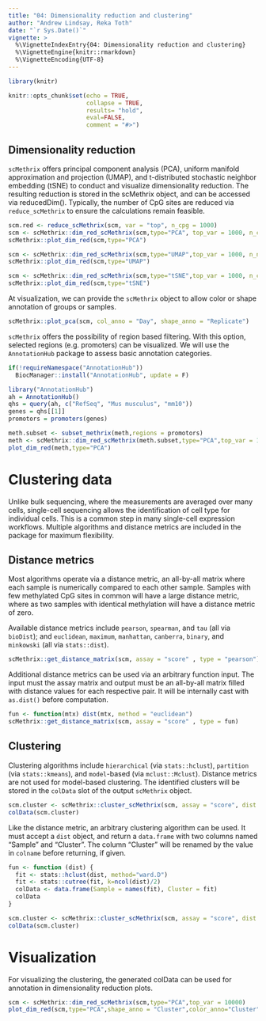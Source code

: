 ```yaml
---
title: "04: Dimensionality reduction and clustering"
author: "Andrew Lindsay, Reka Toth"
date: "`r Sys.Date()`"
vignette: >
  %\VignetteIndexEntry{04: Dimensionality reduction and clustering}
  %\VignetteEngine{knitr::rmarkdown}
  %\VignetteEncoding{UTF-8}
---
```


```r
library(knitr)

knitr::opts_chunk$set(echo = TRUE, 
                      collapse = TRUE,
                      results= "hold",
                      eval=FALSE,
                      comment = "#>")

```

## Dimensionality reduction 

`scMethrix` offers principal component analysis (PCA), uniform manifold approximation and projection (UMAP), and t-distributed stochastic neighbor embedding (tSNE) to conduct and visualize dimensionality reduction. The resulting reduction is stored in the scMethrix object, and can be accessed via reducedDim(). Typically, the number of CpG sites are reduced via `reduce_scMethrix` to ensure the calculations remain feasible. 

```r
scm.red <- reduce_scMethrix(scm, var = "top", n_cpg = 1000)
scm <- scMethrix::dim_red_scMethrix(scm,type="PCA", top_var = 1000, n_components = 20)
scMethrix::plot_dim_red(scm,type="PCA")
```

```r
scm <- scMethrix::dim_red_scMethrix(scm,type="UMAP",top_var = 1000, n_neighbors = 3)
scMethrix::plot_dim_red(scm,type="UMAP")
```

```r
scm <- scMethrix::dim_red_scMethrix(scm,type="tSNE",top_var = 1000, n_components = 20)
scMethrix::plot_dim_red(scm,type="tSNE")
```

At visualization, we can provide the `scMethrix` object to allow color or shape annotation of groups or samples.  

```r
scMethrix::plot_pca(scm, col_anno = "Day", shape_anno = "Replicate")
```

`scMethrix` offers the possibility of region based filtering. With this option, selected regions (e.g. promoters) can be visualized. We will use the `AnnotationHub` package to assess basic annotation categories. 

```r
if(!requireNamespace("AnnotationHub")) 
  BiocManager::install("AnnotationHub", update = F)
```

```r
library("AnnotationHub")
ah = AnnotationHub()
qhs = query(ah, c("RefSeq", "Mus musculus", "mm10"))
genes = qhs[[1]]
promotors = promoters(genes)
```

```r
meth.subset <- subset_methrix(meth,regions = promotors)
meth <- scMethrix::dim_red_scMethrix(meth.subset,type="PCA",top_var = 10000, n_components = 20)
plot_dim_red(meth,type="PCA")
```

# Clustering data
Unlike bulk sequencing, where the measurements are averaged over many cells, single-cell sequencing allows the identification of cell type for individual cells. This is a common step in many single-cell expression workflows. Multiple algorithms and distance metrics are included in the package for maximum flexibility. 

## Distance metrics
Most algorithms operate via a distance metric, an all-by-all matrix where each sample is numerically compared to each other sample. Samples with few methylated CpG sites in common will have a large distance metric, where as two samples with identical methylation will have a distance metric of zero. 

Available distance metrics include `pearson`, `spearman`, and `tau` (all via `bioDist`); and `euclidean`, `maximum`, `manhattan`, `canberra`, `binary`, and `minkowski` (all via `stats::dist`). 

```r
scMethrix::get_distance_matrix(scm, assay = "score" , type = "pearson")
```

Additional distance metrics can be used via an arbitrary function input. The input must the assay matrix and output must be an all-by-all matrix filled with distance values for each respective pair. It will be internally cast with `as.dist()` before computation.

```r
fun <- function(mtx) dist(mtx, method = "euclidean")
scMethrix::get_distance_matrix(scm, assay = "score" , type = fun)
```

## Clustering
Clustering algorithms include `hierarchical` (via `stats::hclust`), `partition` (via `stats::kmeans`), and `model`-based (via `mclust::Mclust`). Distance metrics are not used for model-based clustering. The identified clusters will be stored in the `colData` slot of the output `scMethrix` object.

```r
scm.cluster <- scMethrix::cluster_scMethrix(scm, assay = "score", dist = dist, n_clusters = 2, colname = "Heirarchical", type="hierarchical")
colData(scm.cluster)
```

Like the distance metric, an arbitrary clustering algorithm can be used. It must accept a `dist` object, and return a `data.frame` with two columns named "Sample" and "Cluster". The column "Cluster" will be renamed by the value in `colname` before returning, if given. 

```r
fun <- function (dist) {
  fit <- stats::hclust(dist, method="ward.D")
  fit <- stats::cutree(fit, k=ncol(dist)/2)
  colData <- data.frame(Sample = names(fit), Cluster = fit)
  colData
}

scm.cluster <- scMethrix::cluster_scMethrix(scm, assay = "score", dist = dist, n_clusters = 2, colname = "Heir", type=fun)
colData(scm.cluster)
```

# Visualization

For visualizing the clustering, the generated colData can be used for annotation in dimensionality reduction plots.

```r
scm <- scMethrix::dim_red_scMethrix(scm,type="PCA",top_var = 10000)
plot_dim_red(scm,type="PCA",shape_anno = "Cluster",color_anno="Cluster")
```